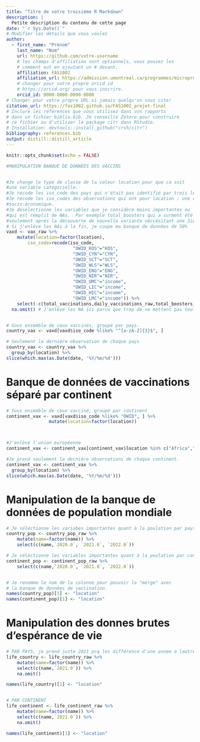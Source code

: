 ```yaml
---
title: "Titre de votre troisième R Markdown"
description: | 
  Petite description du contenu de cette page
date: "`r Sys.Date()`"
# Modifier les détails que vous voulez
author:
  - first_name: "Prénom"
    last_name: "Nom"
    url: https://github.com/votre-username
    # les champs d'affiliation sont optionnels, vous pouvez les
    # comment out en ajoutant un # devant.
    affiliation: FAS1002
    affiliation_url: https://admission.umontreal.ca/programmes/microprogramme-de-1er-cycle-en-analyse-des-megadonnees-en-sciences-humaines-et-sociales/structure-du-programme/
    # changer pour votre propre orcid id
    # https://orcid.org/ pour vous inscrire.
    orcid_id: 0000-0000-0000-0000
# Changer pour votre propre URL si jamais quelqu'un vous cite!
citation_url: https://fas1002.github.io/FAS1002_projet-final
# Inclure les références que vous utilisez dans vos rapports
# dans un fichier biblio.bib. Je conseille Zotero pour construire
# ce fichier ou d'utiliser le package citr dans RStudio.
# Installation: devtools::install_github("crsh/citr")
bibliography: references.bib
output: distill::distill_article
---
```


```r
knitr::opts_chunk$set(echo = FALSE)
```

```r
#MANIPULATION BANQUE DE DONNÉES DES VACCINS


#Je change le type de classe de la valeur location pour que ca soit 
#une variable catégorielle.
#Je recode les iso_code des pays qui n'était pas identifié par trois lettres
#Je recode les iso_codes des observations qui ont pour location : une catégorie
#socio-économique.
#Je déselectionne les variables que je considère moins importantes ou
#qui est remplit de NAs.  Par exemple total_boosters qui a surment été crée 
#seulement après la découverte de nouvelle variante néccésitant une 3iem dose.
# Si j'enlève les NAs à la fin, je coupe ma banque de données de 50%
vaxd <- vax_raw %>% 
    mutate(location=factor(location),
        iso_code=recode(iso_code, 
                         "OWID_KOS"="KOS",
                         "OWID_CYN"="CYN",
                         "OWID_SCT"="SCT",
                         "OWID_WLS"="WLS",
                         "OWID_ENG"="ENG",
                         "OWID_NIR"="NIR",
                         "OWID_UMC"="income",
                         "OWID_LIC"="income",
                         "OWID_HIC"="income",
                         "OWID_LMC"="income")) %>% 
    select(-c(total_vaccinations,daily_vaccinations_raw,total_boosters_per_hundred,total_boosters,daily_vaccinations_per_million,daily_people_vaccinated_per_hundred,daily_people_vaccinated,daily_vaccinations)) %>% 
  na.omit() # J'enlève les NA ici parce que trop de ne mettent pas tout les variables à jour quotidiennement mais une fois par semaine ou moins. Alors je vais simplement prendre la dernière observation qui est complète


# Sous ensemble de ceux vaccinés, groupé par pays.
country_vax <- vaxd[vaxd$iso_code %like% "^[a-zA-Z]{3}$", ]

# Seulement la dernière observation de chaque pays
country_vax <- country_vax %>% 
  group_by(location) %>%
slice(which.max(as.Date(date, '%Y/%m/%d')))

```


# Banque de données de vaccinations séparé par continent
```r
# Sous ensemble de ceux vacciné, groupé par continent
continent_vax <- vaxd[vaxd$iso_code %like% "OWID", ] %>% 
                mutate(location=factor(location))



#J'enlève l'union européenne
continent_vax <- continent_vax[continent_vax$location %in% c("Africa","Asia","Europe","North America","Oceania","South America","World"), ]

#Je prend seulement la dernière observations de chaque continent.
continent_vax <- continent_vax %>% 
  group_by(location) %>%
slice(which.max(as.Date(date, '%Y/%m/%d')))


```

# Manipulation de la banque de données de population mondiale
```r
# Je séléctionne les variabes importantes quant à la poulation par pays
country_pop <- country_pop_raw %>% 
    mutate(name=factor(name)) %>%
    select(c(name,`2020.0`, `2021.0`, `2022.0`))

# Je séléctionne les variables importantes quant à la poulation par continent.
continent_pop <- continent_pop_raw %>% 
    select(c(name,`2020.0`, `2021.0`, `2022.0`))


# Je renomme le nom de la colonne pour pouvoir la "merge" avec 
# la banque de données de vaccination.
names(country_pop)[1] <- "location"
names(continent_pop)[1] <- "location"
```


# Manipulation des donnes brutes d'espérance de vie
```r
# PAR PAYS, je prend juste 2021 pcq les différence d'une annee a lautre sont minime.
life_country <- life_country_raw %>% 
    mutate(name=factor(name)) %>% 
    select(c(name,`2021.0`)) %>% 
    na.omit()

names(life_country)[1] <- "location" 


# PAR CONTINENT
life_continent <- life_continent_raw %>% 
    mutate(name=factor(name)) %>% 
    select(c(name,`2021.0`)) %>% 
    na.omit()

names(life_continent)[1] <- "location"
  
```
